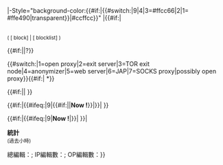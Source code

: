 <!--Template to report open proxies on OP detection page-->
|-Style="background-color:{{#if:{{{2|}}}|{{#switch:{{{10|}}}|9|4|3=<nowiki>#</nowiki>ffcc66|2|1= <nowiki>#</nowiki>ffe490|transparent}}|<nowiki>#</nowiki>ccffcc}}"
|<small>{{{1}}}</small>{{#if:{{{2|}}}|<td valign=top align=center>{{IPnr|{{{2}}}|{{{3}}}||1}}<br><small>( [{{fullurl:Special:Block/{{{2}}}.{{{3}}}|wpHardBlock=1&wpCreateAccount=1&wpExpiry=63113904+seconds&wpReason=other&wpReason-other=&#123;&#123;blocked+proxy&#125;&#125;}} block] &#124; [{{fullurl:Special:BlockList|wpTarget={{{2}}}.{{{3}}}}} blocklist] )</small><td align=center>{{#if:{{{4|}}}|{{{4}}}|?}}<td>{{#switch:{{{5}}}|1=open proxy|2=exit server|3=TOR exit node|4=anonymizer|5=web server|6=JAP|7=SOCKS proxy|possibly open proxy}}{{#if:{{{9|}}}|&nbsp;*}}<td>{{#if:{{{6|}}}|{{{6}}}|&nbsp;}}<td>{{#if:{{{7|}}}|{{#ifeq:{{{10|}}}|9|{{#if:{{{8|}}}|{{{7}}}|<B>Now !</B>}}|{{{7}}}}}|&nbsp;}}<td>{{#if:{{{8|}}}|{{#ifeq:{{{10|}}}|9|<B>Now !</B>|{{{8}}}}}|&nbsp;}}|<td>'''統計'''<br><small>(過去{{{6}}}小時)</small><td colspan=5>總編輯：{{{3}}}; IP編輯數：{{{4}}}; OP編輯數：{{{5}}}}}